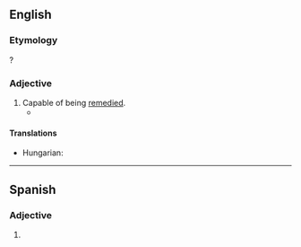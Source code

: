 ==English==

===Etymology===
{{suffix|en|remedy|able}}?

===Adjective===
{{en-adj}}

# Capable of being [[remedy|remedied]].
#* {{quote-book|en|year=1955 |title=The shock of recognition |author=Edmund Wilson |page=381 |ISBN=|passage=Then from his cavernous armpit drew and gave The singing leaves, not such as erst I knew, But strange, disjointed, where the unmeasured feet Staggered allwhither in pursuit of rhyme, And could not find it; assonance instead, Cases and verbs misplaced—'''remediable''' those — Broad-shouldered coarseness, fondly meant for wit.}}

====Translations====
{{trans-top|capable of being remedied}}
* Hungarian: {{t|hu|orvosolható}}
{{trans-mid}}
{{trans-bottom}}

----

==Spanish==

===Adjective===
{{es-adj}}

# {{l|en|remediable}}